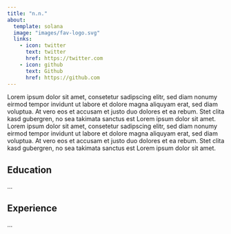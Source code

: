 ---
title: "n.n."
about:
  template: solana
  image: "images/fav-logo.svg"
  links:
    - icon: twitter
      text: twitter
      href: https://twitter.com
    - icon: github
      text: Github
      href: https://github.com
---

Lorem ipsum dolor sit amet, consetetur sadipscing elitr, sed diam nonumy eirmod tempor invidunt ut labore et dolore magna aliquyam erat, sed diam voluptua. At vero eos et accusam et justo duo dolores et ea rebum. Stet clita kasd gubergren, no sea takimata sanctus est Lorem ipsum dolor sit amet. Lorem ipsum dolor sit amet, consetetur sadipscing elitr, sed diam nonumy eirmod tempor invidunt ut labore et dolore magna aliquyam erat, sed diam voluptua. At vero eos et accusam et justo duo dolores et ea rebum. Stet clita kasd gubergren, no sea takimata sanctus est Lorem ipsum dolor sit amet.

## Education

...

## Experience

...